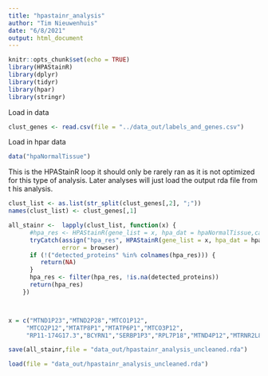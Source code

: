 ```yaml
---
title: "hpastainr_analysis"
author: "Tim Nieuwenhuis"
date: "6/8/2021"
output: html_document
---
```


```r
knitr::opts_chunk$set(echo = TRUE)
library(HPAStainR)
library(dplyr)
library(tidyr)
library(hpar)
library(stringr)
```

Load in data

```r
clust_genes <- read.csv(file = "../data_out/labels_and_genes.csv")
```

Load in hpar data
```r
data("hpaNormalTissue")

```


This is the HPAStainR loop it should only be rarely ran as it is not optimized for this type of analysis.
Later analyses will just load the output rda file from t his analysis.
```r

clust_list <- as.list(str_split(clust_genes[,2], ";"))
names(clust_list) <- clust_genes[,1]

all_stainr <-  lapply(clust_list, function(x) {
      #hpa_res <- HPAStainR(gene_list = x, hpa_dat = hpaNormalTissue,cancer_analysis = "normal")
      tryCatch(assign("hpa_res", HPAStainR(gene_list = x, hpa_dat = hpaNormalTissue,cancer_analysis = "normal")),
               error = browser)
      if (!("detected_proteins" %in% colnames(hpa_res))) {
         return(NA)
      }
      hpa_res <- filter(hpa_res, !is.na(detected_proteins))
      return(hpa_res)
    })



x = c("MTND1P23","MTND2P28","MTCO1P12",
     "MTCO2P12","MTATP8P1","MTATP6P1","MTCO3P12",
     "RP11-174G17.3","BCYRN1","SERBP1P3","RPL7P18","MTND4P12","MTRNR2L8","MTCO1P40","MT-CO1","MT-TS1","MT-ND4L","MT-ND6","MT-TE")

save(all_stainr,file = "data_out/hpastainr_analysis_uncleaned.rda")

```


```r
load(file = "data_out/hpastainr_analysis_uncleaned.rda")
```


